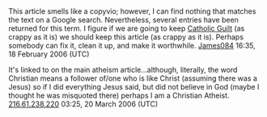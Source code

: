 <article id="4117198" title=Talk:Christian atheist>
	<talkpage id="4117198" title="Talk:Christian atheist">
This article smells like a copyvio; however, I can find nothing that matches the text on a Google search.  Nevertheless, several entries have been returned for this term.  I figure if we are going to keep [[Catholic Guilt]] (as crappy as it is) we should keep this article (as crappy as it is).  Perhaps somebody can fix it, clean it up, and make it worthwhile.  [[User:James084|James084]] 16:35, 18 February 2006 (UTC)

It's linked to on the main atheism article...although, literally, the word Christian means a follower of/one who is like Christ (assuming there was a Jesus) so if I did everything Jesus said, but did not believe in God (maybe I thought he was misquoted there) perhaps I am a Christian Atheist. [[User:216.61.238.220|216.61.238.220]] 03:25, 20 March 2006 (UTC)
	</talkpage>
</article>